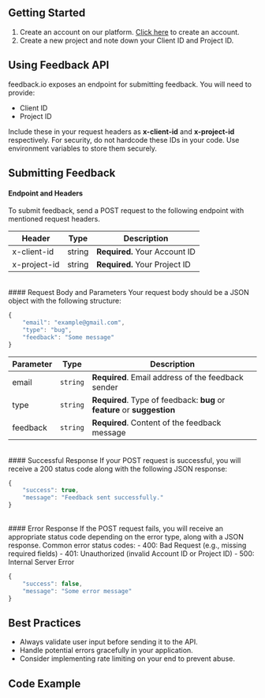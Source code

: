 
## Getting Started
1. Create an account on our platform. [Click here](/auth) to create an account.
2. Create a new project and note down your Client ID and Project ID.

## Using Feedback API
feedback.io exposes an endpoint for submitting feedback. You will need to provide:
- Client ID
- Project ID

Include these in your request headers as **x-client-id** and **x-project-id** respectively. For security, do not hardcode these IDs in your code. Use environment variables to store them securely.

## Submitting Feedback

#### Endpoint and Headers

To submit feedback, send a POST request to the following endpoint with mentioned request headers.

<FeedbackEndpoint />

<div className="overflow-x-auto">
  <table className="min-w-full border-collapse border border-gray-300">
    <thead>
      <tr className="bg-gray-100 dark:bg-gray-800">
        <th className="border border-gray-300 px-4 py-2 text-left dark:text-white">Header</th>
        <th className="border border-gray-300 px-4 py-2 text-left dark:text-white">Type</th>
        <th className="border border-gray-300 px-4 py-2 text-left dark:text-white">Description</th>
      </tr>
    </thead>
    <tbody>
      <tr>
        <td className="border border-gray-300 px-4 py-2">x-client-id</td>
        <td className="border border-gray-300 px-4 py-2">string</td>
        <td className="border border-gray-300 px-4 py-2"><strong className='dark:text-white'>Required.</strong> Your Account ID</td>
      </tr>
      <tr>
        <td className="border border-gray-300 px-4 py-2">x-project-id</td>
        <td className="border border-gray-300 px-4 py-2">string</td>
        <td className="border border-gray-300 px-4 py-2"><strong className='dark:text-white'>Required.</strong> Your Project ID</td>
      </tr>
    </tbody>
  </table>
</div>

<br />
#### Request Body and Parameters
Your request body should be a JSON object with the following structure:

```javascript
{
    "email": "example@gmail.com",
    "type": "bug",
    "feedback": "Some message"
}
```

<div className="overflow-x-auto">
  <table className="min-w-full border-collapse border border-gray-300">
    <thead>
      <tr className="bg-gray-100 dark:bg-gray-800">
        <th className="border border-gray-300 px-4 py-2 text-left font-semibold dark:text-white">Parameter</th>
        <th className="border border-gray-300 px-4 py-2 text-left font-semibold dark:text-white">Type</th>
        <th className="border border-gray-300 px-4 py-2 text-left font-semibold dark:text-white">Description</th>
      </tr>
    </thead>
    <tbody>
      <tr>
        <td className="border border-gray-300 px-4 py-2">email</td>
        <td className="border border-gray-300 px-4 py-2"><code className="bg-gray-100 rounded px-1">string</code></td>
        <td className="border border-gray-300 px-4 py-2"><strong className='dark:text-white'>Required</strong>. Email address of the feedback sender</td>
      </tr>
      <tr>
        <td className="border border-gray-300 px-4 py-2">type</td>
        <td className="border border-gray-300 px-4 py-2"><code className="bg-gray-100 rounded px-1">string</code></td>
        <td className="border border-gray-300 px-4 py-2"> <strong className='dark:text-white'>Required</strong>. Type of feedback: <strong className='dark:text-white'>bug</strong> or <strong className='dark:text-white'>feature</strong> or <strong className='dark:text-white'>suggestion</strong> </td>
      </tr>
      <tr>
        <td className="border border-gray-300 px-4 py-2">feedback</td>
        <td className="border border-gray-300 px-4 py-2"><code className="bg-gray-100 rounded px-1">string</code></td>
        <td className="border border-gray-300 px-4 py-2"><strong className='dark:text-white'>Required</strong>. Content of the feedback message</td>
      </tr>
    </tbody>
  </table>
</div>


<br />
#### Successful Response
If your POST request is successful, you will receive a 200 status code along with the following JSON response:

```javascript
{
    "success": true,
    "message": "Feedback sent successfully."
}
```

<br />
#### Error Response
If the POST request fails, you will receive an appropriate status code depending on the error type, along with a JSON response. Common error status codes:
    - 400: Bad Request (e.g., missing required fields)
    - 401: Unauthorized (invalid Account ID or Project ID)
    - 500: Internal Server Error

```javascript
{
    "success": false,
    "message": "Some error message"
}
```


## Best Practices
- Always validate user input before sending it to the API.
- Handle potential errors gracefully in your application.
- Consider implementing rate limiting on your end to prevent abuse.

## Code Example

 <FeedbackPost copyable showLineNumbers filename='index.js' className='w-full bg-white dark:bg-white' />